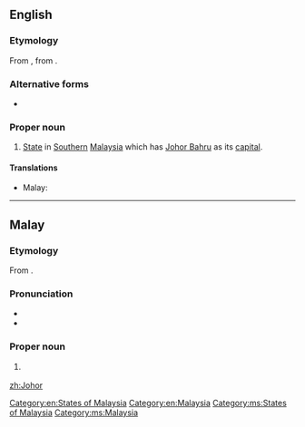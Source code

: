 ==English==
{{wikipedia}}

===Etymology===
From {{etyl|ms}} {{term|Johor|lang=ms}}, from {{etyl|ar}} {{term|جوهر|tr=jawhar|lang=ar}}.

===Alternative forms===
* {{l|en|Johore}}

===Proper noun===
{{en-proper noun}}

# [[State]] in [[South]]ern [[Malaysia]] which has [[Johor Bahru]] as its [[capital]].

====Translations====
{{trans-top|state in Malaysia}}
* Malay: {{t-|ms|Johor}}
{{trans-mid}}
{{trans-bottom}}

[[Category:en:States of Malaysia]]
[[Category:en:Malaysia]]

----

==Malay==
{{wikipedia|lang=ms}}

===Etymology===
From {{etyl|ar|ms}} {{term|جوهر|tr=jawhar|lang=ar}}.

===Pronunciation===
* {{IPA|/d͡ʒoho(r)/|lang=ms}}
* {{rhymes|oho(r)|ho(r)|o(r)|lang=ms}}

===Proper noun===
{{head|ms|proper noun}}

# {{l|en|Johor}} {{qualifier|state in Malaysia}}

[[Category:ms:States of Malaysia]]
[[Category:ms:Malaysia]]

[[zh:Johor]]